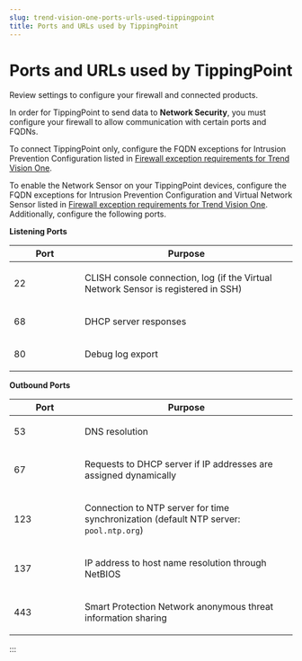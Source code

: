 ```yaml
---
slug: trend-vision-one-ports-urls-used-tippingpoint
title: Ports and URLs used by TippingPoint
---
```

# Ports and URLs used by TippingPoint

Review settings to configure your firewall and connected products.

In order for TippingPoint to send data to **Network Security**, you must configure your firewall to allow communication with certain ports and FQDNs.

To connect TippingPoint only, configure the FQDN exceptions for Intrusion Prevention Configuration listed in [Firewall exception requirements for Trend Vision One](firewall-exception-requirements-for.mdx).

To enable the Network Sensor on your TippingPoint devices, configure the FQDN exceptions for Intrusion Prevention Configuration and Virtual Network Sensor listed in [Firewall exception requirements for Trend Vision One](firewall-exception-requirements-for.mdx). Additionally, configure the following ports.

**Listening Ports**

<table>
<colgroup>
<col style="width: 25%" />
<col style="width: 75%" />
</colgroup>
<thead>
<tr>
<th>Port</th>
<th>Purpose</th>
</tr>
</thead>
<tbody>
<tr>
<td><p>22</p></td>
<td><p>CLISH console connection, log (if the Virtual Network Sensor is registered in SSH)</p></td>
</tr>
<tr>
<td><p>68</p></td>
<td><p>DHCP server responses</p></td>
</tr>
<tr>
<td><p>80</p></td>
<td><p>Debug log export</p></td>
</tr>
</tbody>
</table>

**Outbound Ports**

<table>
<colgroup>
<col style="width: 25%" />
<col style="width: 75%" />
</colgroup>
<thead>
<tr>
<th>Port</th>
<th>Purpose</th>
</tr>
</thead>
<tbody>
<tr>
<td><p>53</p></td>
<td><p>DNS resolution</p></td>
</tr>
<tr>
<td><p>67</p></td>
<td><p>Requests to DHCP server if IP addresses are assigned dynamically</p></td>
</tr>
<tr>
<td><p>123</p></td>
<td><p>Connection to NTP server for time synchronization (default NTP server: <code>pool.ntp.org</code>)</p></td>
</tr>
<tr>
<td><p>137</p></td>
<td><p>IP address to host name resolution through NetBIOS</p></td>
</tr>
<tr>
<td><p>443</p></td>
<td><p>Smart Protection Network anonymous threat information sharing</p></td>
</tr>
</tbody>
</table>
:::
